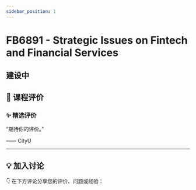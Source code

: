 ```yaml
---
sidebar_position: 1
---
```



# FB6891 - Strategic Issues on Fintech and Financial Services

## 建设中

## **💬 课程评价**

### ✨ **精选评价**
<div className={commentStyles.commentBox}>
    <p className={commentStyles.commentText}>
        “期待你的评价。”
    </p>
    <p className={commentStyles.commentAuthor}>—— CityU</p>
</div>

---

## **💡 加入讨论**

👇 在下方评论分享您的评价、问题或经验：
<Utterances />
